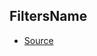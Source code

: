 ## FiltersName



- [Source](https://github.com/Androz2091/discord-player/blob/827d536/packages/discord-player/src/types/types.ts#L8)
